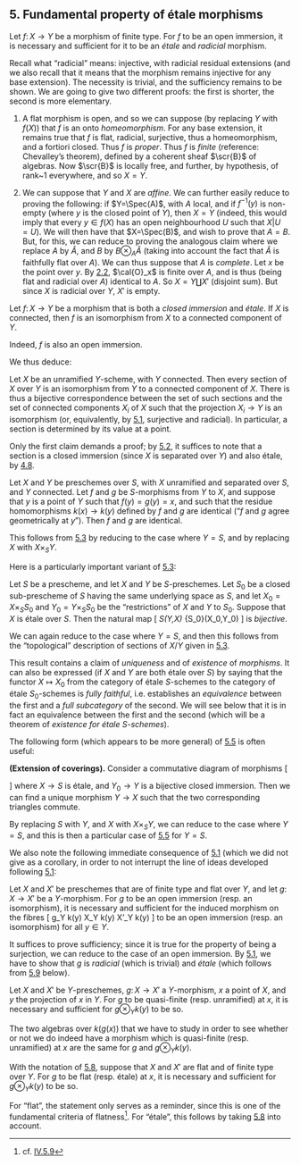 ## 5. Fundamental property of étale morphisms {#I.5}

::: {.itenv #I.5.1 title="Theorem 5.1"}
Let $f\colon X\to Y$ be a morphism of finite type.
For $f$ to be an open immersion, it is necessary and sufficient for it to be an _étale_ and _radicial_ morphism.
:::

::: {.proof}
Recall what "radicial" means: injective, with radicial residual extensions (and we also recall that it means that the morphism remains injective for any base extension).
The necessity is trivial, and the sufficiency remains to be shown.
We are going to give two different proofs: the first is shorter, the second is more elementary.

1. A flat morphism is open, and so we can suppose (by replacing $Y$ with $f(X)$) that $f$ is an onto _homeomorphism_.
    For any base extension, it remains true that $f$ is flat, radicial, surjective, thus a homeomorphism, and a fortiori closed.
    Thus $f$ is _proper_.
    Thus $f$ is _finite_ (reference: Chevalley's theorem), defined by a coherent sheaf $\scr{B}$ of algebras.
    Now $\scr{B}$ is locally free, and further, by hypothesis, of rank~$1$ everywhere, and so $X=Y$.

2. We can suppose that $Y$ and $X$ are _affine_.
    We can further easily reduce to proving the following:
    if $Y=\Spec(A)$, with $A$ local, and if $f^{-1}(y)$ is non-empty (where $y$ is the closed point of $Y$), then $X=Y$ (indeed, this would imply that every $y\in f(X)$ has an open neighbourhood $U$ such that $X|U=U$).
    We will then have that $X=\Spec(B)$, and wish to prove that $A=B$.
    But, for this, we can reduce to proving the analogous claim where we replace $A$ by $\hat{A}$, and $B$ by $B\otimes_A\hat{A}$
    (taking into account the fact that $\hat{A}$ is faithfully flat over $A$).
    We can thus suppose that $A$ is _complete_.
    Let $x$ be the point over $y$.
    By [2.2](#I.2.2), $\cal{O}_x$ is finite over $A$, and is thus (being flat and radicial over $A$) identical to $A$.
    So $X=Y\coprod X'$ (disjoint sum).
    But since $X$ is radicial over $Y$, $X'$ is empty.
:::

::: {.itenv #I.5.2 title="Corollary 5.2"}
Let $f\colon X\to Y$ be a morphism that is both a _closed immersion_ and _étale_.
If $X$ is connected, then $f$ is an isomorphism from $X$ to a connected component of $Y$.
:::

::: {.proof}
Indeed, $f$ is also an open immersion.
:::

We thus deduce:

\oldpage{7}

::: {.itenv #I.5.3 title="Corollary 5.3"}
Let $X$ be an unramified $Y$-scheme, with $Y$ connected.
Then every section of $X$ over $Y$ is an isomorphism from $Y$ to a connected component of $X$.
There is thus a bijective correspondence between the set of such sections and the set of connected components $X_i$ of $X$ such that the projection $X_i\to Y$ is an isomorphism (or, equivalently, by [5.1](#I.5.1), surjective and radicial).
In particular, a section is determined by its value at a point.
:::

::: {.proof}
Only the first claim demands a proof;
by [5.2](#I.5.2), it suffices to note that a section is a closed immersion (since $X$ is separated over $Y$) and also étale, by [4.8](#I.4.8).
:::

::: {.itenv #I.5.4 title="Corollary 5.4"}
Let $X$ and $Y$ be preschemes over $S$, with $X$ unramified and separated over $S$, and $Y$ connected.
Let $f$ and $g$ be $S$-morphisms from $Y$ to $X$, and suppose that $y$ is a point of $Y$ such that $f(y)=g(y)=x$, and such that the residue homomorphisms $k(x)\to k(y)$ defined by $f$ and $g$ are identical ("$f$ and $g$ agree geometrically at $y$").
Then $f$ and $g$ are identical.
:::

::: {.proof}
This follows from [5.3](#I.5.3) by reducing to the case where $Y=S$, and by replacing $X$ with $X\times_S Y$.
:::

Here is a particularly important variant of [5.3](#I.5.3):

::: {.itenv #I.5.5 title="Theorem 5.5"}
Let $S$ be a prescheme, and let $X$ and $Y$ be $S$-preschemes.
Let $S_0$ be a closed sub-prescheme of $S$ having the same underlying space as $S$, and let $X_0=X\times_S S_0$ and $Y_0=Y\times_S S_0$ be the "restrictions" of $X$ and $Y$ to $S_0$.
Suppose that $X$ is étale over $S$.
Then the natural map
\[
  \Hom_S(Y,X) \to \Hom_{S_0}(X_0,Y_0)
\]
is _bijective_.
:::

::: {.proof}
We can again reduce to the case where $Y=S$, and then this follows from the "topological" description of sections of $X/Y$ given in [5.3](#I.5.3).
:::

::: {.rmenv title="Scholium"}
This result contains a claim of _uniqueness_ and of _existence_ of _morphisms_.
It can also be expressed (if $X$ and $Y$ are both étale over $S$) by saying that the functor $X\mapsto X_0$ from the category of étale $S$-schemes to the category of étale $S_0$-schemes is _fully faithful_, i.e. establishes an _equivalence_ between the first and a _full subcategory_ of the second.
We will see below that it is in fact an equivalence between the first and the second (which will be a theorem of _existence for étale $S$-schemes_).
:::

\oldpage{8}

The following form (which appears to be more general) of [5.5](#I.5.5) is often useful:

::: {.itenv #I.5.6 title="Corollary 5.6"}
**(Extension of coverings).**
Consider a commutative diagram of morphisms
\[
  \begin{CD}
    X @<<< Y_0
  \\@VVV @VVV
  \\S @<<< Y
  \end{CD}
\]
where $X\to S$ is étale, and $Y_0\to Y$ is a bijective closed immersion.
Then we can find a unique morphism $Y\to X$ such that the two corresponding triangles commute.
:::

::: {.proof}
By replacing $S$ with $Y$, and $X$ with $X\times_S Y$, we can reduce to the case where $Y=S$, and this is then a particular case of [5.5](#I.5.5) for $Y=S$.
:::

We also note the following immediate consequence of [5.1](#I.5.1) (which we did not give as a corollary, in order to not interrupt the line of ideas developed following [5.1](#I.5.1):

::: {.itenv #I.5.7 title="Proposition 5.7"}
Let $X$ and $X'$ be preschemes that are of finite type and flat over $Y$, and let $g\colon X\to X'$ be a $Y$-morphism.
For $g$ to be an open immersion (resp. an isomorphism), it is necessary and sufficient for the induced morphism on the fibres
\[
  g\otimes_Y k(y)\colon
  X\otimes_Y k(y) \to X'\otimes_Y k(y)
\]
to be an open immersion (resp. an isomorphism) for all $y\in Y$.
:::

::: {.proof}
It suffices to prove sufficiency;
since it is true for the property of being a surjection, we can reduce to the case of an open immersion.
By [5.1](#I.5.1), we have to show that $g$ is _radicial_ (which is trivial) and _étale_ (which follows from [5.9](#I.5.9) below).
:::

::: {.itenv #I.5.8 title="Corollary 5.8"}
Let $X$ and $X'$ be $Y$-preschemes, $g\colon X\to X'$ a $Y$-morphism, $x$ a point of $X$, and $y$ the projection of $x$ in $Y$.
For $g$ to be quasi-finite (resp. unramified) at $x$, it is necessary and sufficient for $g\otimes_Y k(y)$ to be so.
:::

::: {.proof}
The two algebras over $k(g(x))$ that we have to study in order to see whether or not we do indeed have a morphism which is quasi-finite (resp. unramified) at $x$ are the same for $g$ and $g\otimes_Y k(y)$.
:::

::: {.itenv #I.5.9 title="Corollary 5.9"}
With the notation of [5.8](#I.5.8), suppose that $X$ and $X'$ are flat and of finite type over $Y$.
For $g$ to be flat (resp. étale) at $x$, it is necessary and sufficient for $g\otimes_Y k(y)$ to be so.
:::

::: {.proof}
For "flat", the statement only serves as a reminder, since this is one of the fundamental criteria of flatness^[cf. [IV.5.9](#IV.5.9)].
For "étale", this follows by taking [5.8](#I.5.8) into account.
:::